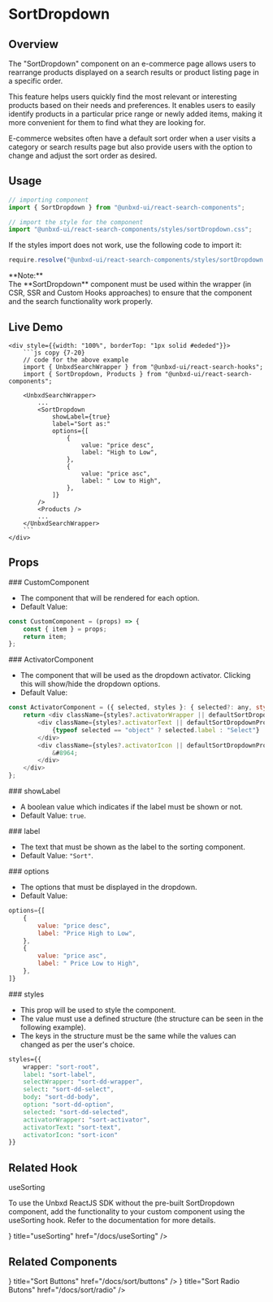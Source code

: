 

# SortDropdown

## Overview

The "SortDropdown" component on an e-commerce page allows users to rearrange products displayed on a search results or product listing page in a specific order.

This feature helps users quickly find the most relevant or interesting products based on their needs and preferences. It enables users to easily identify products in a particular price range or newly added items, making it more convenient for them to find what they are looking for.

E-commerce websites often have a default sort order when a user visits a category or search results page but also provide users with the option to change and adjust the sort order as desired.

## Usage

```js copy
// importing component
import { SortDropdown } from "@unbxd-ui/react-search-components";

// import the style for the component
import "@unbxd-ui/react-search-components/styles/sortDropdown.css";
```

If the styles import does not work, use the following code to import it:

```js copy
require.resolve("@unbxd-ui/react-search-components/styles/sortDropdown.css")
```

<Callout type="warning">
	<div>**Note:**</div>
	<div>
		The **SortDropdown** component must be used within the wrapper (in CSR, SSR and Custom Hooks approaches) to ensure that the component and the search functionality work properly.
	</div>
</Callout>


## Live Demo

<div className="code-example" style={{display: "flex", flexDirection: "column", alignItems: "center", marginTop: "20px", border: "1px solid #ededed", borderRadius: "10px", overflow: "hidden", overflow: "hidden"}}>
	<div style={{ width: "fit-content", padding: "20px 15px" }}>
		<CSRWrapper apiKey="18a57a4b0f096449ae5e6d6891c1970c" siteKey="ss-unbxd-ss34831655294906"
			defaultValues={{
				pageSize: 8
			}}
			webUrlConfig={{
				query: {
					addToUrl: false,
				},
				sort: {
					addToUrl: false,
				},
				view: {
					addToUrl: false,
				},
				pageSize: {
					addToUrl: false,
				},
				currentPage: {
					addToUrl: false,
				},
				facets: {
					addToUrl: false,
				},
				pagination: {
					addToUrl: false
				}}
			} 
		>
			<div style={{marginBottom: "15px", display: "flex", alignItems: "center", justifyContent: "center"}}>
				<SortDropdown
					showLabel={true}
					options={[
						{
							value: "price desc",
							label: "High to Low",
						},
						{
							value: "price asc",
							label: " Low to High",
						},
					]}
					label={"Sort By:"}
					defaultSort={"price asc"}
				/>
			</div>
			<Products />
		</CSRWrapper>
	</div>

    <div style={{width: "100%", borderTop: "1px solid #ededed"}}>
		```js copy {7-20}
		// code for the above example
		import { UnbxdSearchWrapper } from "@unbxd-ui/react-search-hooks";
		import { SortDropdown, Products } from "@unbxd-ui/react-search-components";

		<UnbxdSearchWrapper>
			...
			<SortDropdown
				showLabel={true}
				label="Sort as:"
				options={[
					{
						value: "price desc",
						label: "High to Low",
					},
					{
						value: "price asc",
						label: " Low to High",
					},
				]}
			/>
			<Products />
			...
		</UnbxdSearchWrapper>
		```
    </div>

</div>

## Props

<div style={{ position: "relative" }}>
	### CustomComponent
	<Pills pills={[{ type: "type", label: "component" }]} left={"240px"} />
</div>

- The component that will be rendered for each option. 
- Default Value:

```js copy
const CustomComponent = (props) => {
	const { item } = props;
	return item;
};
```


<div style={{ position: "relative" }}>
	### ActivatorComponent
	<Pills pills={[{ type: "type", label: "component" }]} left={"255px"} />
</div>

- The component that will be used as the dropdown activator. Clicking this will show/hide the dropdown options. 
- Default Value:

```js copy
const ActivatorComponent = ({ selected, styles }: { selected?: any, styles: any }) => {
	return <div className={styles?.activatorWrapper || defaultSortDropdownProps.styles?.activatorWrapper}>
		<div className={styles?.activatorText || defaultSortDropdownProps.styles?.activatorText}>
			{typeof selected == "object" ? selected.label : "Select"}
		</div>
		<div className={styles?.activatorIcon || defaultSortDropdownProps.styles?.activatorIcon}>
			&#8964;
		</div>
	</div>
};
```


<div style={{ position: "relative" }}>
	### showLabel
	<Pills
		pills={[
			{ type: "required", label: "required" },
			{ type: "type", label: "boolean" },
		]}
		left={"145px"}
	/>
</div>

- A boolean value which indicates if the label must be shown or not. 
- Default Value: `true`.


<div style={{ position: "relative" }}>
	### label
	<Pills pills={[{ type: "type", label: "string" }]} left={"80px"} />
</div>

- The text that must be shown as the label to the sorting component.
- Default Value: `"Sort"`.


<div style={{ position: "relative" }}>
	### options
	<Pills
		pills={[
			{ type: "required", label: "required" },
			{ type: "type", label: "array" },
		]}
		left={"110px"}
	/>
</div>

- The options that must be displayed in the dropdown.
- Default Value: 

```js copy
options={[
    {
        value: "price desc",
        label: "Price High to Low",
    },
    {
        value: "price asc",
        label: " Price Low to High",
    },
]}
```


<div style={{ position: "relative" }}>
	### styles
	<Pills
		pills={[
			{ type: "optional", label: "optional" },
			{ type: "type", label: "object" },
		]}
		left={"95px"}
	/>
</div>

- This prop will be used to style the component. 
- The value must use a defined structure (the structure can be seen in the following example).
- The keys in the structure must be the same while the values can changed as per the user's choice.

```css copy
styles={{
	wrapper: "sort-root",
    label: "sort-label",
    selectWrapper: "sort-dd-wrapper",
    select: "sort-dd-select",
    body: "sort-dd-body",
    option: "sort-dd-option",
    selected: "sort-dd-selected",
    activatorWrapper: "sort-activator",
    activatorText: "sort-text",
    activatorIcon: "sort-icon"
}}
```

## Related Hook

<div style={{ marginTop: "1.5rem", fontSize: "20px", fontWeight: "600" }}>useSorting</div>

To use the Unbxd ReactJS SDK without the pre-built SortDropdown component, add the functionality to your custom component using the useSorting hook. Refer to the documentation for more details.

<Cards>
	<Card icon={<HookIcon />} title="useSorting" href="/docs/useSorting" />
</Cards>


## Related Components

<Cards>
	<Card icon={<ButtonIcon />} title="Sort Buttons" href="/docs/sort/buttons" />
	<Card icon={<RadioButtonIcon />} title="Sort Radio Butons" href="/docs/sort/radio" />
</Cards>